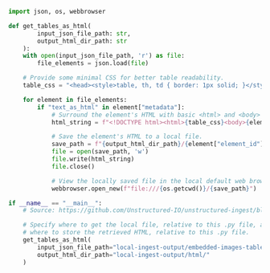 ```python Python
import json, os, webbrowser

def get_tables_as_html(
        input_json_file_path: str,
        output_html_dir_path: str
    ):
    with open(input_json_file_path, 'r') as file:
        file_elements = json.load(file)

    # Provide some minimal CSS for better table readability.
    table_css = "<head><style>table, th, td { border: 1px solid; }</style></head>"

    for element in file_elements:
        if "text_as_html" in element["metadata"]:
            # Surround the element's HTML with basic <html> and <body> tags, and add the minimal CSS.
            html_string = f"<!DOCTYPE html><html>{table_css}<body>{element["metadata"]["text_as_html"]}</body></html>"

            # Save the element's HTML to a local file.
            save_path = f"{output_html_dir_path}/{element["element_id"]}.html"
            file = open(save_path, 'w')
            file.write(html_string)
            file.close()

            # View the locally saved file in the local default web browser.
            webbrowser.open_new(f"file:///{os.getcwd()}/{save_path}")

if __name__ == "__main__":
    # Source: https://github.com/Unstructured-IO/unstructured-ingest/blob/main/example-docs/pdf/embedded-images-tables.pdf

    # Specify where to get the local file, relative to this .py file, and
    # where to store the retrieved HTML, relative to this .py file.
    get_tables_as_html(
        input_json_file_path="local-ingest-output/embedded-images-tables.pdf.json",
        output_html_dir_path="local-ingest-output/html/"
    )
```